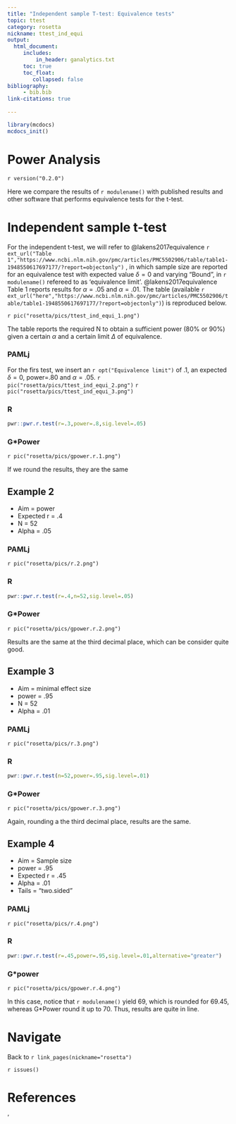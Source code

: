 ```yaml
---
title: "Independent sample T-test: Equivalence tests"
topic: ttest
category: rosetta
nickname: ttest_ind_equi
output: 
  html_document:
     includes:
         in_header: ganalytics.txt
     toc: true
     toc_float:
        collapsed: false
bibliography: 
     - bib.bib
link-citations: true
        
---
```



```r
library(mcdocs)
mcdocs_init()

```

# Power Analysis

`r version("0.2.0")` 

Here we compare the results of `r modulename()` with published results and other software that performs equivalence tests for the t-test.

# Independent sample t-test

For the independent t-test, we will refer to @lakens2017equivalence `r ext_url("Table 1","https://www.ncbi.nlm.nih.gov/pmc/articles/PMC5502906/table/table1-1948550617697177/?report=objectonly")`
, in which sample size are reported for an equivalence test with expected value $\delta=0$ and varying "Bound", in `r modulename()` refereed to as 'equivalence limit'. @lakens2017equivalence Table 1 reports results for $\alpha=.05$ and $\alpha=.01$.  The table (available `r ext_url("here","https://www.ncbi.nlm.nih.gov/pmc/articles/PMC5502906/table/table1-1948550617697177/?report=objectonly")`) is reproduced below.

`r pic("rosetta/pics/ttest_ind_equi_1.png")`

The table reports the required N to obtain a sufficient power (80% or 90%) given a certain $\alpha$ and a certain limit $\Delta$ of equivalence.


### PAMLj

For the firs test, we insert an `r opt("Equivalence limit")` of $.1$, an expected $\delta=0$, power=.80 and $\alpha=.05$.
`r pic("rosetta/pics/ttest_ind_equi_2.png")`
`r pic("rosetta/pics/ttest_ind_equi_3.png")`

### R

```r

pwr::pwr.r.test(r=.3,power=.8,sig.level=.05)

```

### G*Power

`r pic("rosetta/pics/gpower.r.1.png")`


If we round the results, they are the same


## Example 2

*   Aim = power
*   Expected r = .4
*   N = 52
*   Alpha = .05

    

### PAMLj

`r pic("rosetta/pics/r.2.png")`

### R

```r

pwr::pwr.r.test(r=.4,n=52,sig.level=.05)

```

### G*Power

`r pic("rosetta/pics/gpower.r.2.png")`

Results are the same at the third decimal place, which can be consider quite good.

## Example 3

*   Aim = minimal effect size
*   power = .95
*   N = 52
*   Alpha = .01

### PAMLj

`r pic("rosetta/pics/r.3.png")`

### R


```r

pwr::pwr.r.test(n=52,power=.95,sig.level=.01)

```


### G*Power

`r pic("rosetta/pics/gpower.r.3.png")`

Again, rounding a the third decimal place, results are the same.

## Example 4

*   Aim = Sample size
*   power = .95
*   Expected r = .45
*   Alpha = .01
*   Tails = "two.sided"

### PAMLj

`r pic("rosetta/pics/r.4.png")`


### R

```r

pwr::pwr.r.test(r=.45,power=.95,sig.level=.01,alternative="greater")

```

### G*power

`r pic("rosetta/pics/gpower.r.4.png")`

In this case, notice that `r modulename()` yield 69, which is rounded for 69.45, whereas G*Power round it up to 70. Thus, results are quite in line.

# Navigate

Back to `r link_pages(nickname="rosetta")`


`r issues()`

# References
'